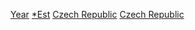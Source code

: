 [[Category:捷克建立|Year]]
[[Category:依年份劃分的捷克|*Est]]
[[Category:各年歐洲建立|Czech Republic]]
[[Category:各国各年建立|Czech Republic]]